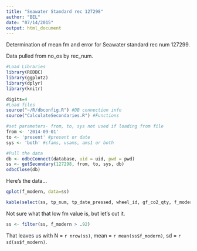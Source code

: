 ```yaml
---
title: "Seawater Standard rec 127298"
author: "BEL"
date: "07/14/2015"
output: html_document
---
```


Determination of mean fm and error for Seawater standard rec num 127299.

Data pulled from no_os by rec_num.
```r
#Load Libraries
library(RODBC)
library(ggplot2)
library(dplyr)
library(knitr)

digits=4
#Load files
source("~/R/dbconfig.R") #DB connection info
source("CalculateSecondaries.R") #Functions

#set parameters- from, to, sys not used if loading from file
from <- '2014-09-01'
to <- 'present' #present or date
sys <- 'both' #cfams, usams, ams1 or both

#Pull the data
db <- odbcConnect(database, uid = uid, pwd = pwd)
ss <- getSecondary(127298, from, to, sys, db)
odbcClose(db)
```

Here's the data...

```r
qplot(f_modern, data=ss)

kable(select(ss, tp_num, tp_date_pressed, wheel_id, gf_co2_qty, f_modern, f_int_error, f_ext_error))
```

Not sure what that low fm value is, but let's cut it.

```r
ss <- filter(ss, f_modern > .92)
```

That leaves us with N = `r nrow(ss)`, mean = `r mean(ss$f_modern)`, sd = `r sd(ss$f_modern)`.

